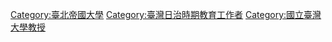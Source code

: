 [[Category:臺北帝國大學|Category:臺北帝國大學]]
[[Category:臺灣日治時期教育工作者|Category:臺灣日治時期教育工作者]]
[[Category:國立臺灣大學教授|Category:國立臺灣大學教授]]